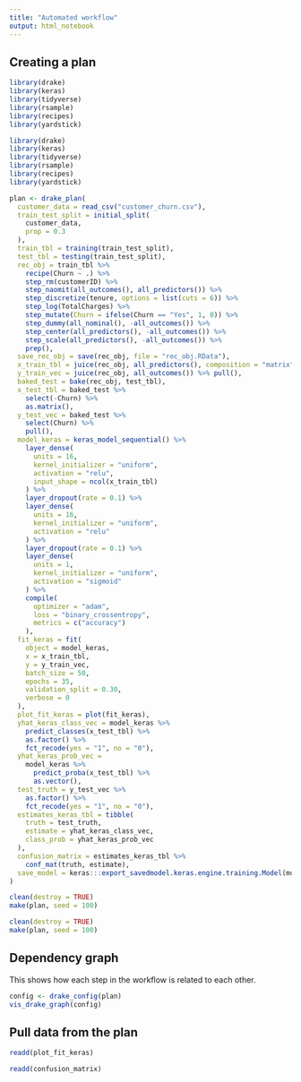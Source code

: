 ```yaml
---
title: "Automated workflow"
output: html_notebook
---
```


## Creating a plan

```r
library(drake)
library(keras)
library(tidyverse)
library(rsample)
library(recipes)
library(yardstick)
```


```r
library(drake)
library(keras)
library(tidyverse)
library(rsample)
library(recipes)
library(yardstick)

plan <- drake_plan(
  customer_data = read_csv("customer_churn.csv"),
  train_test_split = initial_split(
    customer_data,
    prop = 0.3
  ),
  train_tbl = training(train_test_split),
  test_tbl = testing(train_test_split),
  rec_obj = train_tbl %>%
    recipe(Churn ~ .) %>%
    step_rm(customerID) %>%
    step_naomit(all_outcomes(), all_predictors()) %>%
    step_discretize(tenure, options = list(cuts = 6)) %>%
    step_log(TotalCharges) %>%
    step_mutate(Churn = ifelse(Churn == "Yes", 1, 0)) %>%
    step_dummy(all_nominal(), -all_outcomes()) %>%
    step_center(all_predictors(), -all_outcomes()) %>%
    step_scale(all_predictors(), -all_outcomes()) %>%
    prep(),
  save_rec_obj = save(rec_obj, file = "rec_obj.RData"),
  x_train_tbl = juice(rec_obj, all_predictors(), composition = "matrix"),
  y_train_vec = juice(rec_obj, all_outcomes()) %>% pull(),
  baked_test = bake(rec_obj, test_tbl),
  x_test_tbl = baked_test %>%
    select(-Churn) %>%
    as.matrix(),
  y_test_vec = baked_test %>%
    select(Churn) %>%
    pull(),
  model_keras = keras_model_sequential() %>%
    layer_dense(
      units = 16,
      kernel_initializer = "uniform",
      activation = "relu",
      input_shape = ncol(x_train_tbl)
    ) %>%
    layer_dropout(rate = 0.1) %>%
    layer_dense(
      units = 16,
      kernel_initializer = "uniform",
      activation = "relu"
    ) %>%
    layer_dropout(rate = 0.1) %>%
    layer_dense(
      units = 1,
      kernel_initializer = "uniform",
      activation = "sigmoid"
    ) %>%
    compile(
      optimizer = "adam",
      loss = "binary_crossentropy",
      metrics = c("accuracy")
    ),
  fit_keras = fit(
    object = model_keras,
    x = x_train_tbl,
    y = y_train_vec,
    batch_size = 50,
    epochs = 35,
    validation_split = 0.30,
    verbose = 0
  ),
  plot_fit_keras = plot(fit_keras),
  yhat_keras_class_vec = model_keras %>%
    predict_classes(x_test_tbl) %>%
    as.factor() %>%
    fct_recode(yes = "1", no = "0"),
  yhat_keras_prob_vec =
    model_keras %>%
      predict_proba(x_test_tbl) %>%
      as.vector(),
  test_truth = y_test_vec %>%
    as.factor() %>%
    fct_recode(yes = "1", no = "0"),
  estimates_keras_tbl = tibble(
    truth = test_truth,
    estimate = yhat_keras_class_vec,
    class_prob = yhat_keras_prob_vec
  ),
  confusion_matrix = estimates_keras_tbl %>%
    conf_mat(truth, estimate),
  save_model = keras:::export_savedmodel.keras.engine.training.Model(model_keras, "newmodel")
)
```

```r
clean(destroy = TRUE)
make(plan, seed = 100)
```

```r
clean(destroy = TRUE)
make(plan, seed = 100)
```

## Dependency graph

This shows how each step in the workflow is related to each other.

```r
config <- drake_config(plan)
vis_drake_graph(config)
```

## Pull data from the plan

```r
readd(plot_fit_keras)
```

```r
readd(confusion_matrix)
```


